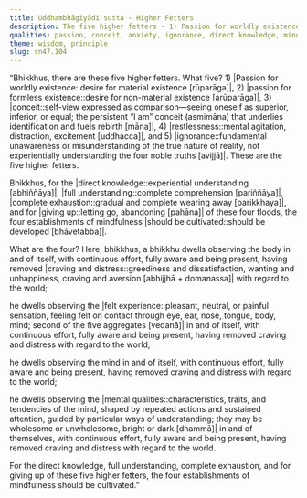 ```yaml
---
title: Uddhambhāgiyādi sutta - Higher Fetters
description: The five higher fetters - 1) Passion for worldly existence, 2) passion for formless existence, 3) conceit, 4) restlessness, and 5) ignorance - are described in brief. The four establishments of mindfulness should be cultivated for direct knowledge, full understanding, complete exhaustion, and giving up of these five higher fetters.
qualities: passion, conceit, anxiety, ignorance, direct knowledge, mindfulness, cultivation
theme: wisdom, principle
slug: sn47.104
---
```


“Bhikkhus, there are these five higher fetters. What five? 1) |Passion for worldly existence::desire for material existence [rūparāga]|, 2) |passion for formless existence::desire for non-material existence [arūparāga]|, 3) |conceit::self-view expressed as comparison—seeing oneself as superior, inferior, or equal; the persistent “I am” conceit (asmimāna) that underlies identification and fuels rebirth [māna]|, 4) |restlessness::mental agitation, distraction, excitement [uddhacca]|, and 5) |ignorance::fundamental unawareness or misunderstanding of the true nature of reality, not experientially understanding the four noble truths [avijjā]|. These are the five higher fetters.

Bhikkhus, for the |direct knowledge::experiential understanding [abhiññāya]|, |full understanding::complete comprehension [pariññāya]|, |complete exhaustion::gradual and complete wearing away [parikkhaya]|, and for |giving up::letting go, abandoning [pahāna]| of these four floods, the four establishments of mindfulness |should be cultivated::should be developed [bhāvetabba]|.

What are the four? Here, bhikkhus, a bhikkhu dwells observing the body in and of itself, with continuous effort, fully aware and being present, having removed |craving and distress::greediness and dissatisfaction, wanting and unhappiness, craving and aversion [abhijjhā + domanassa]| with regard to the world;

he dwells observing the |felt experience::pleasant, neutral, or painful sensation, feeling felt on contact through eye, ear, nose, tongue, body, mind; second of the five aggregates [vedanā]| in and of itself, with continuous effort, fully aware and being present, having removed craving and distress with regard to the world;

he dwells observing the mind in and of itself, with continuous effort, fully aware and being present, having removed craving and distress with regard to the world;

he dwells observing the |mental qualities::characteristics, traits, and tendencies of the mind, shaped by repeated actions and sustained attention, guided by particular ways of understanding; they may be wholesome or unwholesome, bright or dark [dhammā]| in and of themselves, with continuous effort, fully aware and being present, having removed craving and distress with regard to the world.

For the direct knowledge, full understanding, complete exhaustion, and for giving up of these five higher fetters, the four establishments of mindfulness should be cultivated.”